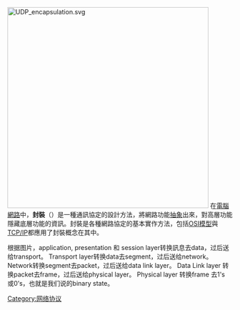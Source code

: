 {{unreferenced|time=2017-08-28T09:23:45+00:00}}
[[Image:UDP_encapsulation.svg|450px]]
在[[電腦網路|電腦網路]]中，'''封裝'''（{{lang-en|Encapsulation}}）是一種通訊協定的設計方法，將網路功能[[抽象化_(計算機科學)|抽象]]出來，對高層功能隱藏底層功能的資訊。封裝是各種網路協定的基本實作方法，包括[[OSI模型|OSI模型]]與[[TCP/IP|TCP/IP]]都應用了封裝概念在其中。

根据图片，application, presentation 和 session layer转换訊息去data，过后送给transport。
Transport layer转换data去segment，过后送给network。
Network转换segment去packet，过后送给data link layer。
Data Link layer 转换packet去frame，过后送给physical layer。
Physical layer 转换frame 去1's 或0’s，也就是我们说的binary state。

[[Category:网络协议|Category:网络协议]]